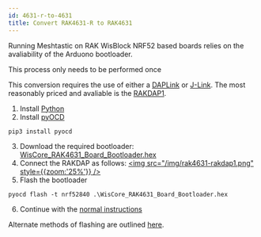 ```yaml
---
id: 4631-r-to-4631
title: Convert RAK4631-R to RAK4631
---
```



Running Meshtastic on RAK WisBlock NRF52 based boards relies on the avaliability of the Arduono bootloader.

This process only needs to be performed once

This conversion requires the use of either a [DAPLink](https://daplink.io/) or [J-Link](https://www.segger.com/products/debug-probes/j-link/). The most reasonably priced and avaliable is the [RAKDAP1](https://store.rakwireless.com/products/daplink-tool).

1. Install [Python](https://www.python.org/downloads/)
2. Install [pyOCD](https://pyocd.io/)

```shell
pip3 install pyocd
```

3. Download the required bootloader: [WisCore_RAK4631_Board_Bootloader.hex](https://github.com/RAKWireless/WisBlock/releases/download/0.4.2/WisCore_RAK4631_Board_Bootloader.hex)
4. Connect the RAKDAP as follows:
   [<img src="/img/rak4631-rakdap1.png" style={{zoom:'25%'}} />](/img/rak4631-rakdap1.png)
5. Flash the bootloader

```shell
pyocd flash -t nrf52840 .\WisCore_RAK4631_Board_Bootloader.hex
```

6. Continue with the [normal instructions](/docs/getting-started/flashing-firmware/flashing-nrf52)

Alternate methods of flashing are outlined [here](https://github.com/RAKWireless/WisBlock/tree/master/bootloader/RAK4630).
